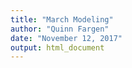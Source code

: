 ---
title: "March Modeling"
author: "Quinn Fargen"
date: "November 12, 2017"
output: html_document
---





























